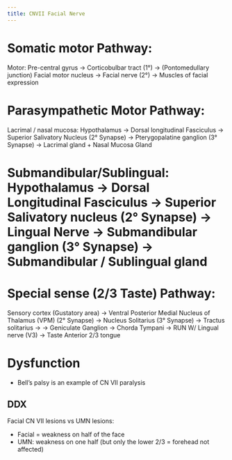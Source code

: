```yaml
---
title: CNVII Facial Nerve
---
```




# Somatic motor Pathway:
Motor: Pre-central gyrus -> Corticobulbar tract (1°) -> (Pontomedullary junction) Facial motor nucleus -> Facial nerve (2°) -> Muscles of facial expression

# Parasympathetic Motor Pathway:
Lacrimal / nasal mucosa: Hypothalamus -> Dorsal longitudinal Fasciculus -> Superior Salivatory Nucleus (2° Synapse) -> Pterygopalatine ganglion (3° Synapse) -> Lacrimal gland + Nasal Mucosa Gland



# Submandibular/Sublingual: Hypothalamus -> Dorsal Longitudinal Fasciculus -> Superior Salivatory nucleus (2° Synapse) -> Lingual Nerve -> Submandibular ganglion (3° Synapse) -> Submandibular / Sublingual gland

# Special sense (2/3 Taste) Pathway:
Sensory cortex (Gustatory area) -> Ventral Posterior Medial Nucleus of Thalamus (VPM) (2° Synapse) -> Nucleus Solitarius (3° Synapse) -> Tractus solitarius -> 
-> Geniculate Ganglion -> Chorda Tympani -> RUN W/ Lingual nerve (V3) -> Taste Anterior 2/3 tongue


# Dysfunction

- Bell's palsy is an example of CN VII paralysis

## DDX

Facial CN VII lesions vs UMN lesions:

- Facial = weakness on half of the face
- UMN: weakness on one half (but only the lower 2/3 = forehead not affected)
